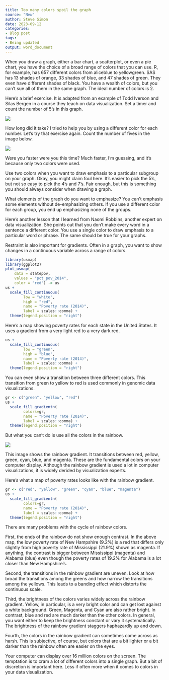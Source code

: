 ```yaml
---
title: Too many colors spoil the graph
source: "New"
author: Steve Simon
date: 2023-09-12
categories:
- Blog post
tags:
- Being updated
output: word_document
---
```


When you draw a graph, either a bar chart, a scatterplot, or even a pie chart, you have the choice of a broad range of colors that you can use. R, for example, has 657 different colors from aliceblue to yellowgreen. SAS has 13 shades of orange, 33 shades of blue, and 47 shades of green. They even have different shades of black. You have a wealth of colors, but you can't sue all of them in the same graph. The ideal number of colors is 2.

<!---more--->

Here's a brief exercise. It is adapted from an example of Todd Iverson and Silas Bergen in a course they teach on data visualization. Set a timer and count the number of 5's in this graph. 

![](http://www.pmean.com/new-images/23/too-many-02.png)

How long did it take? I tried to help you by using a different color for each number. Let's try that exercise again. Count the number of fives in the image below.

![](http://www.pmean.com/new-images/23/too-many-03.png)

Were you faster were you this time? Much faster, I'm guessing, and it's because only two colors were used.

Use two colors when you want to draw emphasis to a particular subgroup on your graph. Okay, you might claim foul here. It's easier to pick the 5's, but not so easy to pick the 4's and 7's. Fair enough, but this is something you should always consider when drawing a graph. 

What elements of the graph do you want to emphasize? You can't emphasis some elements without de-emphasizing others.  If you use a different color for each group, you end up emphasizing none of the groups.

Here's another lesson that I learned from Naomi Robbins, another expert on data visualization. She points out that you don't make every word in a sentence a different color. You use a single color to draw emphasis to a particular word or phrase. The same should be true for your graphs.

Restraint is also important for gradients. Often in a graph, you want to show changes in a continuous variable across a range of colors.

```r
library(usmap)
library(ggplot2)
plot_usmap(
    data = statepov, 
    values = "pct_pov_2014", 
    color = "red") -> us
us +
  scale_fill_continuous(
        low = "white", 
        high = "red", 
        name = "Poverty rate (2014)", 
        label = scales::comma) + 
  theme(legend.position = "right")
```

Here's a map showing poverty rates for each state in the United States. It uses a gradient from a very light red to a very dark red.

```r
us +
  scale_fill_continuous(
        low = "green", 
        high = "blue", 
        name = "Poverty rate (2014)", 
        label = scales::comma) + 
  theme(legend.position = "right")
```

You can even show a transition between three different colors. This transition from green to yellow to red is used commonly in genomic data visualizations.

```r
gr <- c("green", "yellow", "red")
us +
  scale_fill_gradientn(
        colors=gr, 
        name = "Poverty rate (2014)", 
        label = scales::comma) + 
  theme(legend.position = "right")
```

But what you can't do is use all the colors in the rainbow.

![](http://www.pmean.com/new-images/23/rainbow-gradient.jpg)

This image shows the rainbow gradient. It transitions between red, yellow, green, cyan, blue, and magenta. These are the fundamental colors on your computer display. Although the rainbow gradient is used a lot in computer visualizations, it is widely derided by visualization experts.

Here's what a map of poverty rates looks like with the rainbow gradient.

```r
gr <- c("red", "yellow", "green", "cyan", "blue", "magenta")
us +
  scale_fill_gradientn(
        colors=gr, 
        name = "Poverty rate (2014)", 
        label = scales::comma) + 
  theme(legend.position = "right")
```

There are many problems with the cycle of rainbow colors.

First, the ends of the rainbow do not show enough contrast. In the above map, the low poverty rate of New Hampshire (9.2%) is a red that differs only slightly from high poverty rate of Mississippi (21.9%) shown as magenta. If anything, the contrast is bigger between Mississippi (magenta) and Alabama (blue) even though the poverty rates of 19.2% for Alabama is a lot closer than New Hampshire's.

Second, the transitions in the rainbow gradient are uneven. Look at how broad the transitions among the greens and how narrow the transitions among the yellows. This leads to a banding effect which distorts the continuous scale.

Third, the brightness of the colors varies widely across the rainbow gradient. Yellow, in particular, is a very bright color and can get lost against a white background. Green, Magenta, and Cyan are also rather bright. In contrast, blue and red are much darker than the other colors. In general, you want either to keep the brightness constant or vary it systematically. The brightness of the rainbow gradient staggers haphazardly up and down.

Fourth, the colors in the rainbow gradient can sometimes come across as harsh. This is subjective, of course, but colors that are a bit lighter or a bit darker than the rainbow often are easier on the eyes.

Your computer can display over 16 million colors on the screen. The temptation is to cram a lot of different colors into a single graph. But a bit of discretion is important here. Less if often more when it comes to colors in your data visualization.